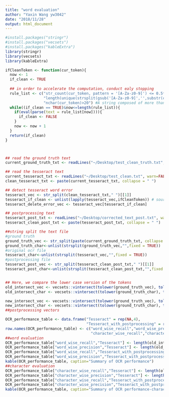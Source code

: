 ```yaml
---
title: "word evaluation"
author: "Yaxin Wang yw3042"
date: "2018/11/28"
output: html_document
---
```


```r
#install.packages("stringr")
#install.packages("vecsets")
#install.packages("kableExtra")
library(stringr)
library(vecsets)
library(kableExtra)
```

```r
ifCleanToken <- function(cur_token){
  now <- 1
  if_clean <- TRUE
  
  ## in order to accelerate the computation, conduct ealy stopping
  rule_list <- c("str_count(cur_token, pattern = '[A-Za-z0-9]') <= 0.5*nchar(cur_token)", # If the number of punctuation characters in a string is greater than the number of alphanumeric characters, it is garbage
                 "length(unique(strsplit(gsub('[A-Za-z0-9]','',substr(cur_token, 2, nchar(cur_token)-1)),'')[[1]]))>1", #Ignoring the first and last characters in a string, if there are two or more different punctuation characters in thestring, it is garbage
                 "nchar(cur_token)>20") #A string composed of more than 20 symbols is garbage 
  while((if_clean == TRUE)&now<=length(rule_list)){
    if(eval(parse(text = rule_list[now]))){
      if_clean <- FALSE
    }
    now <- now + 1
  }
  return(if_clean)
}



## read the ground truth text
current_ground_truth_txt <- readLines("~/Desktop/test_clean_truth.txt", warn=FALSE)

## read the tesseract text
current_tesseract_txt <- readLines("~/Desktop/test_clean.txt", warn=FALSE)
clean_tesseract_txt <- paste(current_tesseract_txt, collapse = " ")

## detect tesseract word error
tesseract_vec <- str_split(clean_tesseract_txt," ")[[1]] 
tesseract_if_clean <- unlist(lapply(tesseract_vec,ifCleanToken)) # source code of ifCleanToken in in lib folder
tesseract_delete_error_vec <- tesseract_vec[tesseract_if_clean]

## postprocessing text
tesseract_post_txt <- readLines("~/Desktop/corrected_text_post.txt", warn=FALSE)
tesseract_clean_post_txt <- paste(tesseract_post_txt, collapse = " ")

```

```r
##string split the text file
#ground truth
ground_truth_vec <- str_split(paste(current_ground_truth_txt, collapse = " ")," ")[[1]] 
ground_truth_char<-unlist(strsplit(ground_truth_vec,"",fixed = TRUE))
#original ocr file
tesseract_char<-unlist(strsplit(tesseract_vec,"",fixed = TRUE))
#postprocessing file
tesseract_post_vec <- str_split(tesseract_clean_post_txt," ")[[1]] 
tesseract_post_char<-unlist(strsplit(tesseract_clean_post_txt,"",fixed = TRUE))


## Here, we compare the lower case version of the tokens
old_intersect_vec <- vecsets::vintersect(tolower(ground_truth_vec), tolower(tesseract_vec)) 
old_intersect_char <- vecsets::vintersect(tolower(ground_truth_char), tolower(tesseract_char)) 
```
```r
new_intersect_vec <- vecsets::vintersect(tolower(ground_truth_vec), tolower(tesseract_post_vec)) 
new_intersect_char <- vecsets::vintersect(tolower(ground_truth_char), tolower(tesseract_post_char)) 
##postprocessing vectors

OCR_performance_table <- data.frame("Tesseract" = rep(NA,4),
                                    "Tesseract_with_postprocessing" = rep(NA,4))
row.names(OCR_performance_table) <- c("word_wise_recall","word_wise_precision",
                                      "character_wise_recall","character_wise_precision")
##word evaluation
OCR_performance_table["word_wise_recall","Tesseract"] <- length(old_intersect_vec)/length(ground_truth_vec)
OCR_performance_table["word_wise_precision","Tesseract"] <- length(old_intersect_vec)/length(tesseract_vec)
OCR_performance_table["word_wise_recall","Tesseract_with_postprocessing"] <- length(new_intersect_vec)/length(ground_truth_vec)
OCR_performance_table["word_wise_precision","Tesseract_with_postprocessing"] <- length(new_intersect_vec)/length(tesseract_vec)
kable(OCR_performance_table, caption="Summary of OCR performance")
##character evaluation
OCR_performance_table["character_wise_recall","Tesseract"] <- length(old_intersect_char)/length(ground_truth_char)
OCR_performance_table["character_wise_precision","Tesseract"] <- length(old_intersect_char)/length(tesseract_char)
OCR_performance_table["character_wise_recall","Tesseract_with_postprocessing"] <- length(new_intersect_char)/length(ground_truth_char)
OCR_performance_table["character_wise_precision","Tesseract_with_postprocessing"] <- length(new_intersect_char)/length(tesseract_char)
kable(OCR_performance_table, caption="Summary of OCR performance-character evaluation")





```